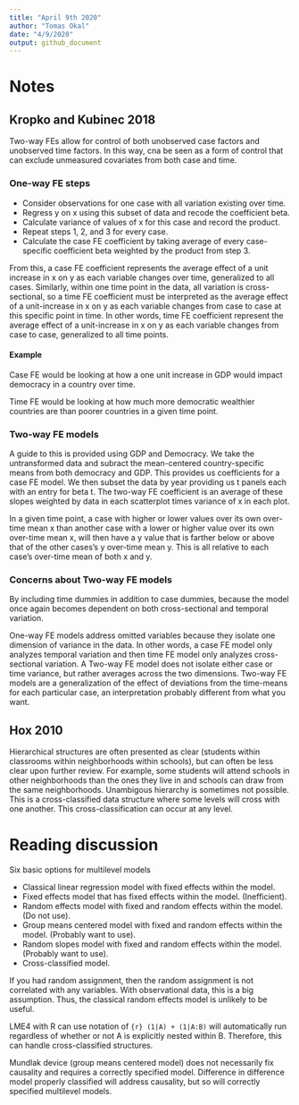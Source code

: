 ```yaml
---
title: "April 9th 2020"
author: "Tomas Okal"
date: "4/9/2020"
output: github_document
---
```


# Notes

## Kropko and Kubinec 2018

Two-way FEs allow for control of both unobserved case factors and unobserved time factors. In this way, cna be seen as a form of control that can exclude unmeasured covariates from both case and time.

### One-way FE steps

* Consider observations for one case with all variation existing over time.
* Regress y on x using this subset of data and recode the coefficient beta.
* Calculate variance of values of x for this case and record the product. 
* Repeat steps 1, 2, and 3 for every case.
* Calculate the case FE coefficient by taking average of every case-specific coefficient beta weighted by the product from step 3. 

From this, a case FE coefficient represents the average effect of a unit increase in x on y as each variable changes over time, generalized to all cases. Similarly, within one time point in the data, all variation is cross-sectional, so a time FE coefficient must be interpreted as the average effect of a unit-increase in x on y as each variable changes from case to case at this specific point in time. In other words, time FE coefficient represent the average effect of a unit-increase in x on y as each variable changes from case to case, generalized to all time points.

#### Example

Case FE would be looking at how a one unit increase in GDP would impact democracy in a country over time.

Time FE would be looking at how much more democratic wealthier countries are than poorer countries in a given time point.

### Two-way FE models

A guide to this is provided using GDP and Democracy. We take the untransformed data and subract the mean-centered country-specific means from both democracy and GDP. This provides us coefficients for a case FE model. We then subset the data by year providing us t panels each with an entry for beta t. The two-way FE coefficient is an average of these slopes weighted by data in each scatterplot times variance of x in each plot.

In a given time point, a case with higher or lower values over its own over-time mean x than another case with a lower or higher value over its own over-time mean x, will then have a y value that is farther below or above that of the other cases's y over-time mean y. This is all relative to each case's over-time mean of both x and y.

### Concerns about Two-way FE models

By including time dummies in addition to case dummies, because the model once again becomes dependent on both cross-sectional and temporal variation.

One-way FE models address omitted variables because they isolate one dimension of variance in the data. In other words, a case FE model only analyzes temporal variation and then time FE model only analyzes cross-sectional variation. A Two-way FE model does not isolate either case or time variance, but rather averages across the two dimensions. Two-way FE models are a generalization of the effect of deviations from the time-means for each particular case, an interpretation probably different from what you want.

## Hox 2010

Hierarchical structures are often presented as clear (students within classrooms within neighborhoods within schools), but can often be less clear upon further review. For example, some students will attend schools in other neighborhoods than the ones they live in and schools can draw from the same neighborhoods. Unambigous hierarchy is sometimes not possible. This is a cross-classified data structure where some levels will cross with one another. This cross-classification can occur at any level.

# Reading discussion

Six basic options for multilevel models

* Classical linear regression model with fixed effects within the model.
* Fixed effects model that has fixed effects within the model. (Inefficient).
* Random effects model with fixed and random effects within the model. (Do not use).
* Group means centered model with fixed and random effects within the model. (Probably want to use).
* Random slopes model with fixed and random effects within the model. (Probably want to use).
* Cross-classified model.

If you had random assignment, then the random assignment is not correlated with any variables. With observational data, this is a big assumption. Thus, the classical random effects model is unlikely to be useful. 

LME4 with R can use notation of `{r} (1|A) + (1|A:B)` will automatically run regardless of whether or not A is explicitly nested within B. Therefore, this can handle cross-classified structures. 

Mundlak device (group means centered model) does not necessarily fix causality and requires a correctly specified model. Difference in difference model properly classified will address causality, but so will correctly specified multilevel models. 
